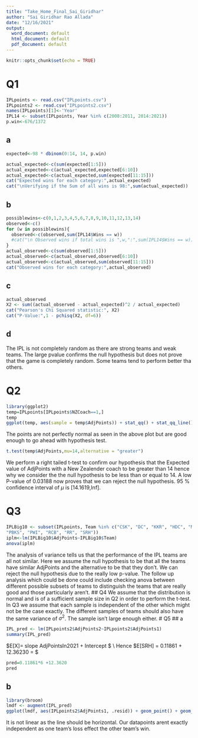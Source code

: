 ```yaml
---
title: "Take_Home_Final_Sai_Giridhar"
author: "Sai Giridhar Rao Allada"
date: "12/16/2021"
output:
  word_document: default
  html_document: default
  pdf_document: default
---
```


```r
knitr::opts_chunk$set(echo = TRUE)
```


# Q1
```r
IPLpoints <- read.csv("IPLpoints.csv")
IPLpoints2 <- read.csv("IPLpoints2.csv")
names(IPLpoints)[1]<-'Year'
IPL14 <- subset(IPLpoints, Year %in% c(2008:2011, 2014:2021))
p.win<-676/1372
```
## a
```r
expected<-98 * dbinom(0:14, 14, p.win)

actual_expected<-c(sum(expected[1:5]))
actual_expected<-c(actual_expected,expected[6:10])
actual_expected<-c(actual_expected,sum(expected[11:15]))
cat("Expected wins for each category:",actual_expected)
cat("\nVerifying if the Sum of all wins is 98:",sum(actual_expected))
```
## b
```r
possiblewins<-c(0,1,2,3,4,5,6,7,8,9,10,11,12,13,14)
observed<-c()
for (w in possiblewins){
  observed<-c(observed,sum(IPL14$Wins == w))
  #cat("\n Observed wins if total wins is ",w,":",sum(IPL14$Wins == w))
}
actual_observed<-c(sum(observed[1:5]))
actual_observed<-c(actual_observed,observed[6:10])
actual_observed<-c(actual_observed,sum(observed[11:15]))
cat("Observed wins for each category:",actual_observed)
```

## c
```r
actual_observed
X2 <- sum((actual_observed - actual_expected)^2 / actual_expected)
cat("Pearson's Chi Squared statistic:", X2)
cat("P-Value:",1 - pchisq(X2, df=6))
```

## d
The IPL is not completely random as there are strong teams and weak teams. The large pvalue confirms the null hypothesis but does not prove that the game is completely random. Some teams tend to perform better tha others.

# Q2
```r
library(ggplot2)
temp=IPLpoints[IPLpoints$NZCoach==1,]
temp
ggplot(temp, aes(sample = temp$AdjPoints)) + stat_qq() + stat_qq_line()
```
The points are not perfectly normal as seen in the above plot but are good enough to go ahead with hypothesis test.
```r
t.test(temp$AdjPoints,mu=14,alternative = "greater")
```
We perform a right tailed t-test to confirm our hypothesis that the Expected value of AdjPoints with a New Zealender coach to be greater than 14 hence why we consider the the null hypothesis to be less than or equal to 14. A low P-value of 0.03188 now proves that we can reject the null hypothesis. 95 \% confidence interval of $\mu$ is [14.1619,Inf].

# Q3
```r
IPLBig10 <- subset(IPLpoints, Team %in% c("CSK", "DC", "KKR", "HDC", "MI",
"PBKS", "PWI", "RCB", "RR", "SRH"))
iplm<-lm(IPLBig10$AdjPoints~IPLBig10$Team)
anova(iplm)
```
The analysis of variance tells us that the performance of the IPL teams are all not similar. Here we assume the null hypothesis to be that all the teams have similar AdjPoints and the alternative to be that they don't. We can reject the null hypothesis due to the really low p-value. The follow up analysis which could be done could include checking anova between different possible subsets of teams to distinguish the teams that are really good and those particularly aren't.
## Q4
We assume that the distribution is normal and is of a sufficient sample size in Q2 in order to perform the t-test. In Q3 we assume that each sample is independent of the other which might not be the case exactly. The different samples of teams should also have the same variance of $\sigma^2$. The sample isn't large enough either.
# Q5
## a
```r
IPL_pred <- lm(IPLpoints2$AdjPoints2~IPLpoints2$AdjPoints1)
summary(IPL_pred)
```
$E[X]= slope \times AdjPointsIn2021 + Intercept $ \\
Hence $E[SRH] = 0.11861 \times 6 + 12.36230 = $
```r
pred=0.11861*6 +12.3620
pred
```
## b
```r
library(broom)
lmdf <- augment(IPL_pred)
ggplot(lmdf, aes(IPLpoints2$AdjPoints1, .resid)) + geom_point() + geom_smooth()
```
It is not linear as the line should be horizontal.
Our datapoints arent exactly independent as one team's loss effect the other team's win.